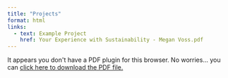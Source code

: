 ```yaml
---
title: "Projects"
format: html
links:
  - text: Example Project
    href: Your Experience with Sustainability - Megan Voss.pdf
---
```


```{=html}
<object data="media/Your_Experience_with_Sustainability_Megan_Voss.pdf" type="application/pdf" width="100%" height="100%" style="min-height: 100vh;">
  <p>It appears you don't have a PDF plugin for this browser.
  No worries... you can <a                                                       href="media/Your_Experience_with_Sustainability_Megan_Voss.pdf">click here to   download the PDF file.</a></p>
</object>
```
